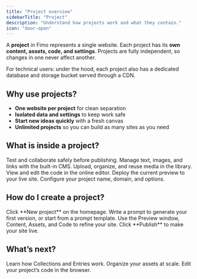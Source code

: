 ```yaml
---
title: "Project overview"
sidebarTitle: "Project"
description: "Understand how projects work and what they contain."
icon: "door-open"
---
```


A **project** in Fimo represents a single website. Each project has its **own content, assets, code, and settings**. Projects are fully independent, so changes in one never affect another.

<Note>
    For technical users: under the hood, each project also has a dedicated database and storage bucket served through a CDN.
</Note>

## Why use projects?

- **One website per project** for clean separation  
- **Isolated data and settings** to keep work safe  
- **Start new ideas quickly** with a fresh canvas  
- **Unlimited projects** so you can build as many sites as you need  

## What is inside a project?

<Columns cols={2}>
  <Card title="Preview window" icon="eye" href="/preview/overview">
    Test and collaborate safely before publishing.
  </Card>
  <Card title="Content" icon="pen-to-square" href="/content/introduction">
    Manage text, images, and links with the built-in CMS.
  </Card>
  <Card title="Assets" icon="photo-film" href="/assets/overview">
    Upload, organize, and reuse media in the library.
  </Card>
  <Card title="Code" icon="code" href="/code/overview">
    View and edit the code in the online editor.
  </Card>
  <Card title="Publish" icon="rocket" href="/publish/overview">
    Deploy the current preview to your live site.
  </Card>
  <Card title="Settings" icon="gear" href="/project/settings">
    Configure your project name, domain, and options.
  </Card>
</Columns>

## How do I create a project?

<Steps>
  <Step title="Open the dashboard">
    Click **New project** on the homepage.
  </Step>
  <Step title="Describe your website">
    Write a prompt to generate your first version, or start from a prompt template.
  </Step>
  <Step title="Build and iterate">
    Use the Preview window, Content, Assets, and Code to refine your site.
  </Step>
  <Step title="Publish when ready">
    Click **Publish** to make your site live.
  </Step>
</Steps>

## What’s next?

<Columns cols={3}>
  <Card title="Content overview" icon="pen-to-square" href="/content/overview">
    Learn how Collections and Entries work.
  </Card>
  <Card title="Assets overview" icon="photo-film" href="/assets/overview">
    Organize your assets at scale.
  </Card>
  <Card title="Code overview" icon="door-open" href="/code/overview">
    Edit your project’s code in the browser.
  </Card>
</Columns>
